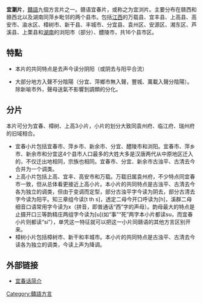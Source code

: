 

{{Infobox Language
|name= 宜瀏片
|nativename= 
|states= {{CHN}}
|region= [[江西|江西]]的[[宜春市|宜春市]]、[[上高县|上高]]、[[樟树市|樟树]]、[[新干县|新淦]]、[[新余市|新余市]]、[[分宜县|分宜]]、[[萍鄉市|萍鄉市]]、[[丰城市|豐城]]、[[万载县|萬載]]和[[宜丰县|宜豐]]的部分地方，以及[[湖南|湖南]]的[[醴陵市|醴陵]]和[[浏阳市|瀏陽]]的部分地方
|speakers= 
|rank= 
|familycolor= 漢藏語系
|fam1= [[漢藏語系|漢藏語系]]
|fam2= [[漢語族|漢語族]]
|fam3= [[赣语|赣语]]
|map=[[File:I-liu.png|260px]]<br /><center><small>宜瀏片在贛語区的位置</small></center> 
|nation= 
|agency= 
|isoexception=dialect
|glotto=
|iso6=}}
'''宜瀏片'''，[[贛語|贛語]]九個方言片之一。赣语宜春片，或称之为宜浏片。主要分布在赣西和赣西北以及湖南同萍乡毗邻的两个县市。包括[[江西|江西]]的万载县、宜丰县、上高县、高安市、渝水区、樟树市、新干县、丰城市、分宜县、袁州区、安源区、湘东区、芦溪县、上栗县和[[湖南|湖南]]的浏阳市（部分）、醴陵市，共16个县市区。

==特點==

* 本片的共同特点是去声今读分阴阳（或阴去与阳平合流）

* 大部分地方入聲不分陰陽（分宜、萍鄉市無入聲，豐城、萬載入聲分陰陽）。除新喻市外，聲母送氣不影響到調類的分化。

==分片==
本片可分为宜春、樟树、上高3小片，小片的划分大致同袁州府、临江府、瑞州府的旧域相合。
*宜春小片包括宜春市、萍乡市、新余市、分宜、醴陵市和浏阳。宜春市、萍乡市、新余市和分宜这4个县市人口最多的大姓大多是汉唐两代从中原地区迁入的，不仅迁出地相同，宗族也相同。宜春市、分宜、新余市古浊平、古清去今合并为一个调类。
*上高小片包括上高、宜丰、高安市和万载。万载旧属袁州府，不少特点同宜春市一致，但从总体看更接近上高小片。本小片的共同特点是古浊平、古清去今各为独立的调类，但由于变调而定型，部分古浊平字今读为阴去，部分古清去字今读为阳平。知三章组今读[t th s]，透定二母今开口呼读为[h]，溪群二母细音口语常用字今读为x（拼音，即普通话“西”字的声母）。韵母最大的特点是止摄开口三等韵精庄两组字今读为[u](如“事”“死”两字本小片都读su，而宜春小片则都读“si”），单凭这一特征就可以把这一小片同赣语的其他方言区别开来。
*樟树小片包括樟树市、新干和丰城市。本小片的共同特点是古浊平、古清去今读各为独立的调类，今读上声为降调。

== 外部链接 ==
*[http://fanyaodong1984.blogchina.com/blog/article_63632.315936.html 宜春话简介]{{dead link|date=2017年12月 |bot=InternetArchiveBot |fix-attempted=yes }}
{{贛語}}

[[Category:贛語方言|Category:贛語方言]]